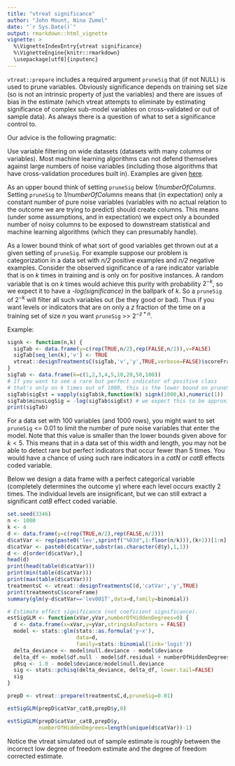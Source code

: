 ```yaml
---
title: "vtreat significance"
author: "John Mount, Nina Zumel"
date: "`r Sys.Date()`"
output: rmarkdown::html_vignette
vignette: >
  %\VignetteIndexEntry{vtreat significance}
  %\VignetteEngine{knitr::rmarkdown}
  \usepackage[utf8]{inputenc}
---
```


`vtreat::prepare` includes a required argument `pruneSig` that (if not NULL) is used to prune variables.  Obviously significance depends on training set size (so is not an intrinsic property of just the variables) and there are issues of bias in the estimate (which vtreat attempts to eliminate by estimating significance of complex sub-model variables on cross-validated or out of sample data). As always there is a question of what to set a significance control to.

Our advice is the following pragmatic:  

Use variable filtering on wide datasets (datasets with many columns or variables).  Most machine learning algorithms can not defend themselves against large numbers of noise variables (including those algorithms that have cross-validation procedures built in).  Examples are given [here](http://www.win-vector.com/blog/2014/02/bad-bayes-an-example-of-why-you-need-hold-out-testing/).

As an upper bound think of setting `pruneSig` below _1/numberOfColumns_.  Setting `pruneSig` to _1/numberOfColumns_ means that (in expectation) only a constant number of pure noise variables (variables with no actual relation to the outcome we are trying to predict) should create columns.  This means (under some assumptions, and in expectation) we expect only a bounded number of noisy columns to be exposed to downstream statistical and machine learning algorithms (which they can presumably handle).

As a lower bound think of what sort of good variables get thrown out at a given setting of `pruneSig`.  For example suppose our problem is categorization in a data set with _n/2_ positive examples and _n/2_ negative examples.   Consider the observed significance of a rare indicator variable that is on _k_ times in training and is only on for positive instances.  A random variable that is on _k_ times would achieve this purity with probability $2^{-k}$, so we expect it to have a _-log(significance)_ in the ballpark of _k_.  So a `pruneSig` of $2^{-k}$ will filter all such variables out (be they good or bad).  Thus if you want levels or indicators that are on only a _z_ fraction of the time on a training set of size _n_ you want `pruneSig` >> $2^{-z*n}$.

Example:

```r
signk <- function(n,k) {
  sigTab <- data.frame(y=c(rep(TRUE,n/2),rep(FALSE,n/2)),v=FALSE)
  sigTab[seq_len(k),'v'] <- TRUE
  vtreat::designTreatmentsC(sigTab,'v','y',TRUE,verbose=FALSE)$scoreFrame[1,'sig']
}
sigTab <- data.frame(k=c(1,2,3,4,5,10,20,50,100))
# If you want to see a rare but perfect indicator of positive class
# that's only on k times out of 1000, this is the lower bound on pruneSig
sigTab$sigEst = vapply(sigTab$k,function(k) signk(1000,k),numeric(1)) 
sigTab$minusLogSig = -log(sigTab$sigEst) # we expect this to be approximately k
print(sigTab)
```

For a data set with 100 variables (and 1000 rows), you might want to set `pruneSig` <= 0.01 to limit the number of pure noise variables that enter the model. Note that this value is smaller than the lower bounds given above for $k < 5$. This means that in a data set of this width and length, you may not be able to detect rare but perfect indicators that occur fewer than 5 times.  You would have a chance of using such rare indicators in a _catN_ or _catB_ effects coded variable.

Below we design a data frame with a perfect categorical variable (completely determines
the outcome y) where each level occurs exactly 2 times.  The individual levels are
insignificant, but we can still extract a significant _catB_ effect coded variable.

```r
set.seed(3346)
n <- 1000
k <- 4
d <- data.frame(y=c(rep(TRUE,n/2),rep(FALSE,n/2)))
d$catVar <- rep(paste0('lev',sprintf("%03d",1:floor(n/k))),(k+1))[1:n]
d$catVar <- paste0(d$catVar,substr(as.character(d$y),1,1))
d <- d[order(d$catVar),]
head(d)
print(head(table(d$catVar)))
print(min(table(d$catVar)))
print(max(table(d$catVar)))
treatmentsC <- vtreat::designTreatmentsC(d,'catVar','y',TRUE)
print(treatmentsC$scoreFrame)
summary(glm(y~d$catVar=='lev001T',data=d,family=binomial))

# Estimate effect significance (not coeficient significance).
estSigGLM <- function(xVar,yVar,numberOfHiddenDegrees=0) {
  d <- data.frame(x=xVar,y=yVar,stringsAsFactors = FALSE)
  model <- stats::glm(stats::as.formula('y~x'),
                      data=d,
                      family=stats::binomial(link='logit'))
  delta_deviance <- model$null.deviance - model$deviance
  delta_df <- model$df.null - model$df.residual + numberOfHiddenDegrees
  pRsq <- 1.0 - model$deviance/model$null.deviance
  sig <- stats::pchisq(delta_deviance, delta_df, lower.tail=FALSE)
  sig
}

prepD <- vtreat::prepare(treatmentsC,d,pruneSig=0.01)

estSigGLM(prepD$catVar_catB,prepD$y,0)

estSigGLM(prepD$catVar_catB,prepD$y,
          numberOfHiddenDegrees=length(unique(d$catVar))-1)
```

Notice the vtreat simulated out of sample estimate is roughly between the
incorrect low degree of freedom estimate and the degree of freedom corrected 
estimate.